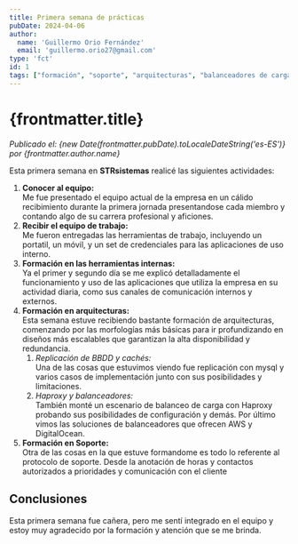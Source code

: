 ```yaml
---
title: Primera semana de prácticas
pubDate: 2024-04-06
author: 
  name: 'Guillermo Orio Fernández'
  email: 'guillermo.orio27@gmail.com'
type: 'fct'
id: 1
tags: ["formación", "soporte", "arquitecturas", "balanceadores de carga"]
---
```

# {frontmatter.title}
*Publicado el: {new Date(frontmatter.pubDate).toLocaleDateString('es-ES')} por {frontmatter.author.name}*

Esta primera semana en **STRsistemas** realicé las siguientes actividades:
 1. **Conocer al equipo:**  
 Me fue presentado el equipo actual de la empresa en un cálido recibimiento durante la primera jornada presentandose cada miembro y contando algo de su carrera profesional y aficiones.
 2. **Recibir el equipo de trabajo:**  
 Me fueron entregadas las herramientas de trabajo, incluyendo un portatil, un móvil, y un set de credenciales para las aplicaciones de uso interno.
 3. **Formación en las herramientas internas:**  
 Ya el primer y segundo día se me explicó detalladamente el funcionamiento y uso de las aplicaciones que utiliza la empresa en su actividad diaria, como sus canales de comunicación internos y externos.
 4. **Formación en arquitecturas:**  
 Esta semana estuve recibiendo bastante formación de arquitecturas, comenzando por las morfologías más básicas para ir profundizando en diseños más escalables que garantizan la alta disponibilidad y redundancia.
    1. *Replicación de BBDD y cachés:*  
    Una de las cosas que estuvimos viendo fue replicación con mysql y varios casos de implementación junto con sus posibilidades y limitaciones.
    2. *Haproxy y balanceadores:*  
    También monté un escenario de balanceo de carga con Haproxy probando sus posibilidades de configuración y demás. Por último vimos las soluciones de balanceadores que ofrecen AWS y DigitalOcean.
 5. **Formación en Soporte:**  
 Otra de las cosas en la que estuve formandome es todo lo referente al protocolo de soporte. Desde la anotación de horas y contactos autorizados a prioridades y comunicación con el cliente
## Conclusiones
Esta primera semana fue cañera, pero me sentí integrado en el equipo y estoy muy agradecido por la formación y atención que se me brinda.